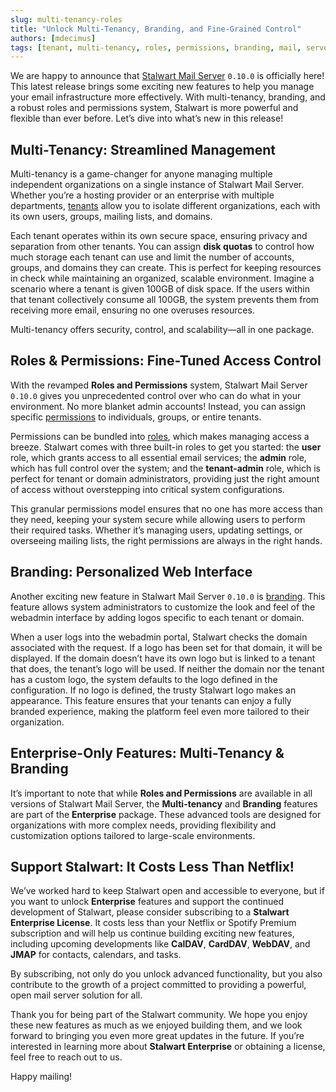```yaml
---
slug: multi-tenancy-roles
title: "Unlock Multi-Tenancy, Branding, and Fine-Grained Control"
authors: [mdecimus]
tags: [tenant, multi-tenancy, roles, permissions, branding, mail, server]
---
```


We are happy to announce that [Stalwart Mail Server](https://github.com/stalwartlabs/mail-server) `0.10.0` is officially here! This latest release brings some exciting new features to help you manage your email infrastructure more effectively. With multi-tenancy, branding, and a robust roles and permissions system, Stalwart is more powerful and flexible than ever before. Let’s dive into what’s new in this release!

## Multi-Tenancy: Streamlined Management

Multi-tenancy is a game-changer for anyone managing multiple independent organizations on a single instance of Stalwart Mail Server. Whether you’re a hosting provider or an enterprise with multiple departments, [tenants](/docs/directory/multi-tenant) allow you to isolate different organizations, each with its own users, groups, mailing lists, and domains. 

Each tenant operates within its own secure space, ensuring privacy and separation from other tenants. You can assign **disk quotas** to control how much storage each tenant can use and limit the number of accounts, groups, and domains they can create. This is perfect for keeping resources in check while maintaining an organized, scalable environment. Imagine a scenario where a tenant is given 100GB of disk space. If the users within that tenant collectively consume all 100GB, the system prevents them from receiving more email, ensuring no one overuses resources.

Multi-tenancy offers security, control, and scalability—all in one package.

## Roles & Permissions: Fine-Tuned Access Control

With the revamped **Roles and Permissions** system, Stalwart Mail Server `0.10.0` gives you unprecedented control over who can do what in your environment. No more blanket admin accounts! Instead, you can assign specific [permissions](/docs/directory/authorization/permissions) to individuals, groups, or entire tenants.

Permissions can be bundled into [roles](/docs/directory/authorization/roles), which makes managing access a breeze. Stalwart comes with three built-in roles to get you started: the **user** role, which grants access to all essential email services; the **admin** role, which has full control over the system; and the **tenant-admin** role, which is perfect for tenant or domain administrators, providing just the right amount of access without overstepping into critical system configurations.

This granular permissions model ensures that no one has more access than they need, keeping your system secure while allowing users to perform their required tasks. Whether it’s managing users, updating settings, or overseeing mailing lists, the right permissions are always in the right hands.

## Branding: Personalized Web Interface

Another exciting new feature in Stalwart Mail Server `0.10.0` is [branding](/docs/management/webadmin/branding). This feature allows system administrators to customize the look and feel of the webadmin interface by adding logos specific to each tenant or domain. 

When a user logs into the webadmin portal, Stalwart checks the domain associated with the request. If a logo has been set for that domain, it will be displayed. If the domain doesn’t have its own logo but is linked to a tenant that does, the tenant’s logo will be used. If neither the domain nor the tenant has a custom logo, the system defaults to the logo defined in the configuration. If no logo is defined, the trusty Stalwart logo makes an appearance. This feature ensures that your tenants can enjoy a fully branded experience, making the platform feel even more tailored to their organization.

## Enterprise-Only Features: Multi-Tenancy & Branding

It’s important to note that while **Roles and Permissions** are available in all versions of Stalwart Mail Server, the **Multi-tenancy** and **Branding** features are part of the **Enterprise** package. These advanced tools are designed for organizations with more complex needs, providing flexibility and customization options tailored to large-scale environments.

## Support Stalwart: It Costs Less Than Netflix!

We’ve worked hard to keep Stalwart open and accessible to everyone, but if you want to unlock **Enterprise** features and support the continued development of Stalwart, please consider subscribing to a **Stalwart Enterprise License**. It costs less than your Netflix or Spotify Premium subscription and will help us continue building exciting new features, including upcoming developments like **CalDAV**, **CardDAV**, **WebDAV**, and **JMAP** for contacts, calendars, and tasks.

By subscribing, not only do you unlock advanced functionality, but you also contribute to the growth of a project committed to providing a powerful, open mail server solution for all.

Thank you for being part of the Stalwart community. We hope you enjoy these new features as much as we enjoyed building them, and we look forward to bringing you even more great updates in the future. If you’re interested in learning more about **Stalwart Enterprise** or obtaining a license, feel free to reach out to us.

Happy mailing!
